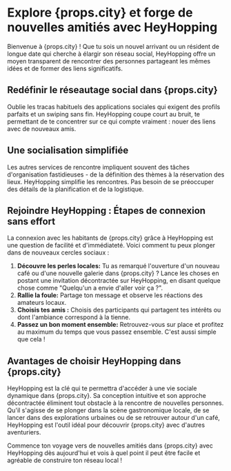 # Explore {props.city} et forge de nouvelles amitiés avec HeyHopping

Bienvenue à {props.city} ! Que tu sois un nouvel arrivant ou un résident de longue date qui cherche à élargir son réseau social, HeyHopping offre un moyen transparent de rencontrer des personnes partageant les mêmes idées et de former des liens significatifs.

## Redéfinir le réseautage social dans {props.city}

Oublie les tracas habituels des applications sociales qui exigent des profils parfaits et un swiping sans fin. HeyHopping coupe court au bruit, te permettant de te concentrer sur ce qui compte vraiment : nouer des liens avec de nouveaux amis.

## Une socialisation simplifiée

Les autres services de rencontre impliquent souvent des tâches d'organisation fastidieuses - de la définition des thèmes à la réservation des lieux. HeyHopping simplifie les rencontres. Pas besoin de se préoccuper des détails de la planification et de la logistique.

## Rejoindre HeyHopping : Étapes de connexion sans effort

La connexion avec les habitants de {props.city} grâce à HeyHopping est une question de facilité et d'immédiateté. Voici comment tu peux plonger dans de nouveaux cercles sociaux :

1. **Découvre les perles locales:** Tu as remarqué l'ouverture d'un nouveau café ou d'une nouvelle galerie dans {props.city} ? Lance les choses en postant une invitation décontractée sur HeyHopping, en disant quelque chose comme "Quelqu'un a envie d'aller voir ça ?".
2. **Rallie la foule:** Partage ton message et observe les réactions des amateurs locaux.
3. **Choisis tes amis :** Choisis des participants qui partagent tes intérêts ou dont l'ambiance correspond à la tienne.
4. **Passez un bon moment ensemble:** Retrouvez-vous sur place et profitez au maximum du temps que vous passez ensemble. C'est aussi simple que cela !

## Avantages de choisir HeyHopping dans {props.city}

HeyHopping est la clé qui te permettra d'accéder à une vie sociale dynamique dans {props.city}. Sa conception intuitive et son approche décontractée éliminent tout obstacle à la rencontre de nouvelles personnes. Qu'il s'agisse de se plonger dans la scène gastronomique locale, de se lancer dans des explorations urbaines ou de se retrouver autour d'un café, HeyHopping est l'outil idéal pour découvrir {props.city} avec d'autres aventuriers.

Commence ton voyage vers de nouvelles amitiés dans {props.city} avec HeyHopping dès aujourd'hui et vois à quel point il peut être facile et agréable de construire ton réseau local !
